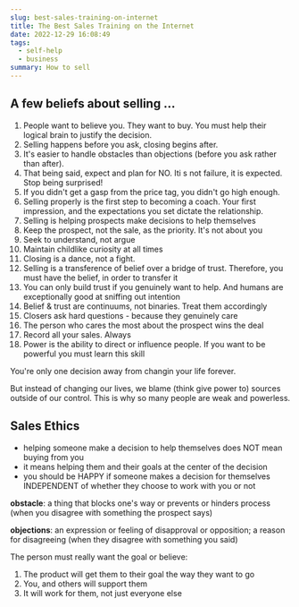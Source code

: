```yaml
---
slug: best-sales-training-on-internet
title: The Best Sales Training on the Internet
date: 2022-12-29 16:08:49
tags:
  - self-help
  - business
summary: How to sell
---
```

## A few beliefs about selling ...
1. People want to believe you. They want to buy. You must help their logical brain to justify the decision.
2. Selling happens before you ask, closing begins after.
3. It's easier to handle obstacles than objections (before you ask rather than after).
4. That being said, expect and plan for NO. Iti s not failure, it is expected. Stop being surprised!
5. If you didn't get a gasp from the price tag, you didn't go high enough.
6. Selling properly is the first step to becoming a coach. Your first impression, and the expectations you set dictate the relationship.
7. Selling is helping prospects make decisions to help themselves
8. Keep the prospect, not the sale, as the priority. It's not about you
9. Seek to understand, not argue
10. Maintain childlike curiosity at all times
11. Closing is a dance, not a fight.
12. Selling is a transference of belief over a bridge of trust. Therefore, you must have the belief, in order to transfer it
13. You can only build trust if you genuinely want to help. And humans are exceptionally good at sniffing out intention
14. Belief & trust are continuums, not binaries. Treat them accordingly
15. Closers ask hard questions - because they genuinely care
16. The person who cares the most about the prospect wins the deal
17. Record all your sales. Always
18. Power is the ability to direct or influence people. If you want to be powerful you must learn this skill

Y﻿ou're only one decision away from changin your life forever.

B﻿ut instead of changing our lives, we blame (think give power to) sources outside of our control. This is why so many people are weak and powerless.

## Sales Ethics
- helping someone make a decision to help themselves does NOT mean buying from you
- it means helping them and their goals at the center of the decision
- you should be HAPPY if someone makes a decision for themselves INDEPENDENT of whether they choose to work with you or not

**obstacle**: a thing that blocks one's way or prevents or hinders process (when you disagree with something the prospect says)

**objections**: an expression or feeling of disapproval or opposition; a reason for disagreeing (when they disagree with something you said)

T﻿he person must really want the goal or believe:
1. The product will get them to their goal the way they want to go
2. You, and others will support them
3. It will work for them, not just everyone else



